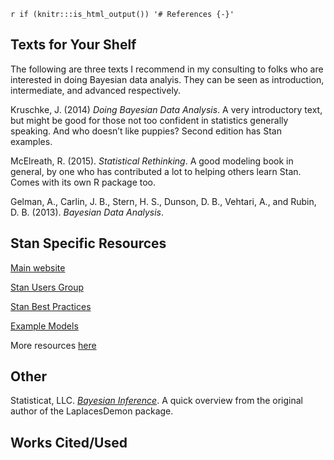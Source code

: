 `r if (knitr:::is_html_output()) '# References {-}'`

## Texts for Your Shelf


The following are three texts I recommend in my consulting to folks who are interested in doing Bayesian data analyis. They can be seen as introduction, intermediate, and advanced respectively.

Kruschke, J. (2014) *Doing Bayesian Data Analysis*. A very introductory text, but might be good for those not too confident in statistics generally speaking. And who doesn't like puppies? Second edition has Stan examples.

McElreath, R. (2015). *Statistical Rethinking*.  A good modeling book in general, by one who has contributed a lot to helping others learn Stan.  Comes with its own R package too.

Gelman, A., Carlin, J. B., Stern, H. S., Dunson, D. B., Vehtari, A., and Rubin, D. B. (2013). *Bayesian Data Analysis*.


## Stan Specific Resources

[Main website](http://mc-stan.org/)

[Stan Users Group](http://discourse.mc-stan.org/)

[Stan Best Practices](https://github.com/stan-dev/stan/wiki/Stan-Best-Practices)

[Example Models](https://github.com/stan-dev/example-models/wiki)


More resources [here](http://mc-stan.org/documentation/)


## Other

Statisticat, LLC. [*Bayesian Inference*](https://cran.r-project.org/web/packages/LaplacesDemon/vignettes/BayesianInference.pdf). A quick overview from the original author of the <span class="pack">LaplacesDemon</span> package.


## Works Cited/Used
